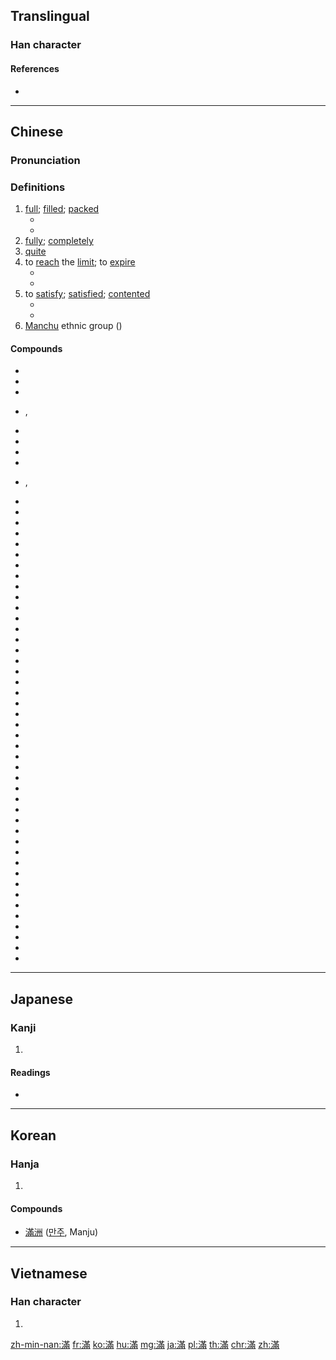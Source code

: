 {{also|满|満}}
==Translingual==
{{Han simplified forms|滿|満|满}}

===Han character===
{{Han char|rn=85|rad=水|as=11|sn=14|four=34127|canj=ETLB|ids=⿰氵㒼}}

====References====
* {{Han ref|kx=0644.180|dkj=18099|dj=1052.030|hdz=31714.010|uh=6EFF|ud=28415|bh=BAA1|bd=47777}}

----

==Chinese==
{{zh-forms|s=满}}

===Pronunciation===
{{zh-pron
|m=mǎn
|c=mun5
|h=pfs=mân
|mn=boán/móa
|cat=n
}}

===Definitions===
# [[full]]; [[filled]]; [[packed]]
#* {{zh-usex|所有 的 停車場 都 '''滿''' 了。|All the car parks are '''full'''.}}
#* {{zh-usex|這 篇 論文 '''滿''' 是 拼寫 錯誤。|This paper is '''full''' of spelling mistakes.|link=y}}
# [[fully]]; [[completely]]
# [[quite]]
# to [[reach]] the [[limit]]; to [[expire]]
#* {{zh-usex|限期 已 滿。|The time limit has been '''reached'''.|link=y}}
#* {{zh-usex|他 兒子 一 '''滿''' 18 歲，他 就 送 他 參軍 了。|He sent his son to join the army as soon as he '''reached''' eighteen.}}
# to [[satisfy]]; [[satisfied]]; [[contented]]
#* {{zh-l|滿意|satisfied}}
#* {{zh-l|自滿|self-satisfied}}
# [[Manchu]] ethnic group ({{zh-l|滿族}})

====Compounds====
{{der-top|Compounds}}
* {{zh-l|滿不在乎}}
* {{zh-l|滿城風雨}}
* {{zh-l|滿打滿算}}
* {{zh-l|滿登登}}, {{zh-l|滿登登的}}
* {{zh-l|滿地}}
* {{zh-l|滿點}}
* {{zh-l|滿肚子}}
* {{zh-l|滿額}}
* {{zh-l|滿分}}, {{zh-l|滿分兒}}
* {{zh-l|滿腹}}
* {{zh-l|滿腹經綸}}
* {{zh-l|滿貫}}
* {{zh-l|滿懷}}
* {{zh-l|滿口}}
* {{zh-l|滿臉}}
* {{zh-l|滿臉花}}
* {{zh-l|滿滿當當}}
* {{zh-l|滿滿登登}}
* {{zh-l|滿門}}
* {{zh-l|滿面}}
* {{zh-l|滿面春風}}
* {{zh-l|滿目}}
* {{zh-l|滿目瘡痍}}
* {{zh-l|滿腦子}}
* {{zh-l|滿擰}}
* {{zh-l|滿七}}
* {{zh-l|滿期}}
* {{zh-l|滿腔}}
* {{zh-l|滿勤}}
* {{zh-l|滿山遍野}}
* {{zh-l|滿山紅}}
* {{zh-l|滿身}}
* {{zh-l|滿世界}}
* {{zh-l|滿堂}}
* {{zh-l|滿堂彩}}
* {{zh-l|滿堂灌}}
* {{zh-l|滿堂紅}}
* {{zh-l|滿天}}
* {{zh-l|滿天飛}}
* {{zh-l|滿文}}
* {{zh-l|滿心}}
* {{zh-l|滿眼}}
* {{zh-l|滿意}}
* {{zh-l|滿員}}
* {{zh-l|滿園春色}}
* {{zh-l|滿月}}
* {{zh-l|滿載}}
* {{zh-l|滿載而歸}}
* {{zh-l|滿洲}}
* {{zh-l|滿足}}
* {{zh-l|滿族}}
* {{zh-l|滿嘴}}
* {{zh-l|滿座}}
{{der-bottom}}

----

==Japanese==

===Kanji===
{{ja-kanji|grade=|rs=水11|style=ky|shin=満}}

# {{defn|lang=ja|sort=水11}}

====Readings====
* {{ja-readings|on=[[まん]] (man), [[ばん]] (ban)|kun=[[みちる]] (michiru), [[みたす]] (mitasu)}}

----

==Korean==

===Hanja===
{{ko-hanja|hangeul=만|eumhun=|rv=man|mr=man|y=man}}

# {{defn|lang=ko|sort=水11}}

====Compounds====
* [[滿洲]] ([[만주]], Manju)

----

==Vietnamese==

===Han character===
{{vi-hantu|[[mãn]], [[mởn]], [[mớn]]|rs=水11}}

# {{defn|lang=vi|sort=水11}}

[[zh-min-nan:滿]]
[[fr:滿]]
[[ko:滿]]
[[hu:滿]]
[[mg:滿]]
[[ja:滿]]
[[pl:滿]]
[[th:滿]]
[[chr:滿]]
[[zh:滿]]